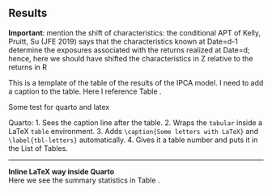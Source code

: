 ## Results


**Important**: mention the shift of characteristics:  the conditional APT of
        Kelly, Pruitt, Su (JFE 2019) says that the characteristics known at Date=d-1 determine the exposures associated
        with the returns realized at Date=d; hence, here we should have shifted the characteristics in Z relative to
        the returns in R


This is a template of the table of the results of the IPCA model. I need to add a caption to the table. Here I reference Table \ref{tbl-ipca_results}.



```{=latex}
\begin{table}
\centering
\small
%\fontsize{9.0pt}{10.8pt}\selectfont
\caption[Results of IPCA regression]%
{%
\textbf{Results of IPCA regression.}
Model Performance. Panel A and B report total and predictive $R^2$ in percent for the restricted ($\Gamma_\alpha = 0$) and unrestricted ($\Gamma_\alpha \neq 0$) IPCA model for $K$ number of factors on daily and weekly data, respectively. Panel C reports the corresponding total and predictive $R^2$ for a simple PCA model on weekly data.
}
\label{tbl-ipca_results}
\begin{tabular}{lcccc}
\toprule
 &  & \multicolumn{3}{c}{K } \\
\cmidrule(lr){3-5}
 &  & \(K = 3\) & \(K = 5\) & \(K = 8\) \\
\midrule\addlinespace[2.5pt]
\multicolumn{5}{l}{Panel C: PCA on weekly data} \\[2.5pt]
\midrule\addlinespace[2.5pt]
\(R^{2}_{\text{Total}}\) &  & 0.0000 & 0.0000 & 0.0000 \\
\(R^{2}_{\text{Predictive}}\) &  & 0.0000 & 0.0000 & 0.0000 \\
\midrule\addlinespace[2.5pt]
\multicolumn{5}{l}{Panel B: IPCA on weekly data} \\[2.5pt]
\midrule\addlinespace[2.5pt]
\(R^{2}_{\text{Total}}\) & \(\Gamma_{\alpha} = 0\) & 0.2625 & 0.2817 & 0.2934 \\
 & \(\Gamma_{\alpha} \neq 0\) & 0.2661 & 0.2826 & 0.2937 \\
\(R^{2}_{\text{Predictive}}\) & \(\Gamma_{\alpha} = 0\) & 0.1725 & 0.1551 & 0.1511 \\
 & \(\Gamma_{\alpha} \neq 0\) & 0.1719 & 0.1584 & 0.1554 \\
\midrule\addlinespace[2.5pt]
\multicolumn{5}{l}{Panel A: IPCA on daily data} \\[2.5pt]
\midrule\addlinespace[2.5pt]
\(R^{2}_{\text{Total}}\) & \(\Gamma_{\alpha} = 0\) & 0.2301 & 0.2509 & 0.2681 \\
 & \(\Gamma_{\alpha} \neq 0\) & 0.2322 & 0.2524 & 0.2690 \\
\(R^{2}_{\text{Predictive}}\) & \(\Gamma_{\alpha} = 0\) & -0.3904 & -0.4082 & -0.4169 \\
 & \(\Gamma_{\alpha} \neq 0\) & -0.3857 & -0.4055 & -0.4156 \\
\bottomrule
\end{tabular}
\end{table}
```


Some test for quarto and latex

Quarto:
1. Sees the caption line after the table.
2. Wraps the `tabular` inside a LaTeX `table` environment.
3. Adds `\caption{Some letters with LaTeX}` and `\label{tbl-letters}` automatically.
4. Gives it a table number and puts it in the List of Tables.

---

**Inline LaTeX way inside Quarto**  
Here we see the summary statistics in Table `\ref{tbl-letters}`{=latex}. 



```{=latex}
\begin{table}[h]
\centering
\caption{Some letters with LaTeX}\label{tbl-letters}
\begin{tabular}{lll}
A & B & C \\
D & E & F \\
\end{tabular}
\end{table}
```

